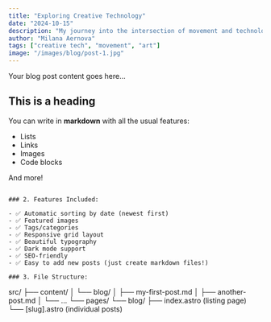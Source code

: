 ```yaml
---
title: "Exploring Creative Technology"
date: "2024-10-15"
description: "My journey into the intersection of movement and technology"
author: "Milana Aernova"
tags: ["creative tech", "movement", "art"]
image: "/images/blog/post-1.jpg"
---
```


Your blog post content goes here...

## This is a heading

You can write in **markdown** with all the usual features:

- Lists
- Links
- Images
- Code blocks

And more!
```

### 2. Features Included:

- ✅ Automatic sorting by date (newest first)
- ✅ Featured images
- ✅ Tags/categories
- ✅ Responsive grid layout
- ✅ Beautiful typography
- ✅ Dark mode support
- ✅ SEO-friendly
- ✅ Easy to add new posts (just create markdown files!)

### 3. File Structure:
```
src/
├── content/
│   └── blog/
│       ├── my-first-post.md
│       ├── another-post.md
│       └── ...
└── pages/
    └── blog/
        ├── index.astro (listing page)
        └── [slug].astro (individual posts)